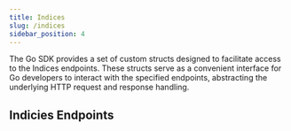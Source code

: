 ```yaml
---
title: Indices
slug: /indices
sidebar_position: 4
---
```


The Go SDK provides a set of custom structs designed to facilitate access to the Indices endpoints. These structs serve as a convenient interface for Go developers to interact with the specified endpoints, abstracting the underlying HTTP request and response handling.

## Indicies Endpoints


<DocCardList items={useCurrentSidebarCategory().items} />
